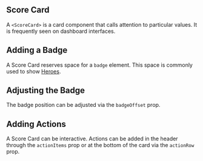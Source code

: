 
## Score Card

A `<ScoreCard>` is a card component that calls attention to particular values. It is frequently seen on dashboard interfaces.

<ScoreCardWithHeaderSubtitle />

## Adding a Badge

A Score Card reserves space for a `badge` element. This space is commonly used to show [Heroes](/components/hero/api-docs).

<ScoreCardWithHeros />

## Adjusting the Badge

The badge position can be adjusted via the `badgeOffset` prop.

<ScoreCardWithScoreBadge />

## Adding Actions

A Score Card can be interactive. Actions can be added in the header through the `actionItems` prop or at the bottom of the card via the `actionRow` prop.

<ScoreCardWithActions />
